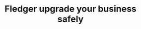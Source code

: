 ---
title: "Fledger upgrade your business safely"
details: "We love connecting face-to-face with our customers and other like minded industry pros. 
Come meet the team virtually."
image1: "/assets/imgs/counter/crm/counter-img1.png"
image2: "/assets/imgs/counter/crm/counter-img2.png"
image3: "/assets/imgs/counter/crm/counter-img3.png"
items:
  - name: "Improvement"
    details: "We love connecting face-to- face with our customers and minded."
    number: 30
    unit: "%"
  - name: "Revenue"
    details: "We love connecting face-to- face with our customers and minded."
    number: 25
    unit: "%"
  - name: "Increase sales"
    details: "We love connecting face-to- face with our customers and minded."
    number: 60
    unit: "%"
---